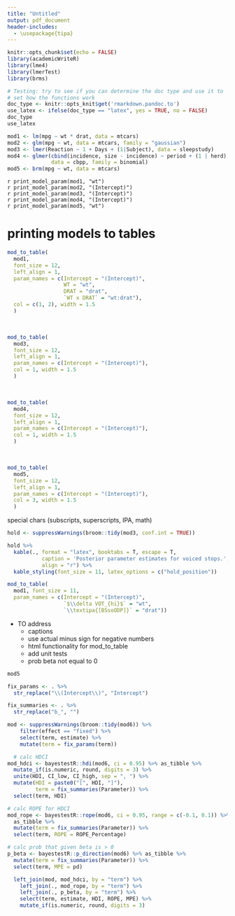 ```yaml
---
title: "Untitled"
output: pdf_document
header-includes:
  - \usepackage{tipa}
---
```


```r
knitr::opts_chunk$set(echo = FALSE)
library(academicWriteR)
library(lme4)
library(lmerTest)
library(brms)
```

```r
# Testing: try to see if you can determine the doc type and use it to 
# set how the functions work
doc_type <- knitr::opts_knit$get('rmarkdown.pandoc.to')
use_latex <- ifelse(doc_type == "latex", yes = TRUE, no = FALSE)
doc_type
use_latex
```




```r
mod1 <- lm(mpg ~ wt * drat, data = mtcars)
mod2 <- glm(mpg ~ wt, data = mtcars, family = "gaussian")
mod3 <- lmer(Reaction ~ 1 + Days + (1|Subject), data = sleepstudy)
mod4 <- glmer(cbind(incidence, size - incidence) ~ period + (1 | herd),
              data = cbpp, family = binomial)
mod5 <- brm(mpg ~ wt, data = mtcars)
```


`r print_model_param(mod1, "wt")`  
`r print_model_param(mod2, "(Intercept)")`  
`r print_model_param(mod3, "(Intercept)")`  
`r print_model_param(mod4, "(Intercept)")`  
`r print_model_param(mod5, "wt")`






# printing models to tables



```r
mod_to_table(
  mod1, 
  font_size = 12, 
  left_align = 1, 
  param_names = c(Intercept = "(Intercept)", 
                  WT = "wt", 
                  DRAT = "drat", 
                  `WT x DRAT` = "wt:drat"), 
  col = c(1, 2), width = 1.5
  )

```

<br>

```r
mod_to_table(
  mod3, 
  font_size = 12, 
  left_align = 1, 
  param_names = c(Intercept = "(Intercept)"), 
  col = 1, width = 1.5
  )

```

<br>

```r
mod_to_table(
  mod4, 
  font_size = 12, 
  left_align = 1, 
  param_names = c(Intercept = "(Intercept)"), 
  col = 1, width = 1.5
  )
```

<br>

```r
mod_to_table(
  mod5, 
  font_size = 12, 
  left_align = 1, 
  param_names = c(Intercept = "(Intercept)"), 
  col = 3, width = 1.5
  )
```







special chars (subscripts, superscripts, IPA, math)

```r
hold <- suppressWarnings(broom::tidy(mod3, conf.int = TRUE))

hold %>% 
  kable(., format = "latex", booktabs = T, escape = T, 
           caption = 'Posterior parameter estimates for voiced stops.', 
           align = "r") %>% 
  kable_styling(font_size = 11, latex_options = c("hold_position"))  

```




```r
mod_to_table(
  mod1, font_size = 11, 
  param_names = c(Intercept = "(Intercept)", 
                  `$\\delta VOT_{hi}$` = "wt", 
                  `\\textipa{[BSsoODP]}` = "drat"))
```


- TO address
  - captions
  - use actual minus sign for negative numbers
  - html functionality for mod_to_table
  - add unit tests
  - prob beta not equal to 0





```r
mod5

fix_params <- . %>%
  str_replace("\\(Intercept\\)", "Intercept") 

fix_summaries <- . %>% 
  str_replace("b_", "")

mod <- suppressWarnings(broom::tidy(mod6)) %>%
    filter(effect == "fixed") %>%
    select(term, estimate) %>% 
    mutate(term = fix_params(term))

  # calc HDCI
mod_hdci <- bayestestR::hdi(mod6, ci = 0.95) %>% as_tibble %>%
  mutate_if(is.numeric, round, digits = 3) %>%
  unite(HDI, CI_low, CI_high, sep = ", ") %>%
  mutate(HDI = paste0("[", HDI, "]"), 
         term = fix_summaries(Parameter)) %>%
  select(term, HDI)

# calc ROPE for HDCI
mod_rope <- bayestestR::rope(mod6, ci = 0.95, range = c(-0.1, 0.1)) %>% 
  as_tibble %>% 
  mutate(term = fix_summaries(Parameter)) %>% 
  select(term, ROPE = ROPE_Percentage)

# calc prob that given beta is > 0
p_beta <- bayestestR::p_direction(mod6) %>% as_tibble %>% 
  mutate(term = fix_summaries(Parameter)) %>% 
  select(term, MPE = pd)

  left_join(mod, mod_hdci, by = "term") %>%
    left_join(., mod_rope, by = "term") %>%
    left_join(., p_beta, by = "term") %>% 
    select(term, estimate, HDI, ROPE, MPE) %>% 
    mutate_if(is.numeric, round, digits = 3)




```


